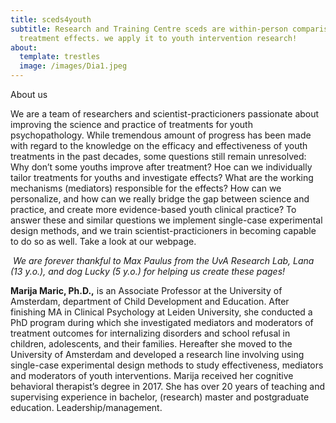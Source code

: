 ```yaml
---
title: sceds4youth
subtitle: Research and Training Centre sceds are within-person comparisons of
  treatment effects. we apply it to youth intervention research!
about:
  template: trestles
  image: /images/Dia1.jpeg
---
```

About us

We are a team of researchers and scientist-practicioners passionate about improving the science and practice of treatments for youth psychopathology. While tremendous amount of progress has been made with regard to the knowledge on the efficacy and effectiveness of youth treatments in the past decades, some questions still remain unresolved: Why don’t some youths improve after treatment? Hoe can we individually tailor treatments for youths and investigate effects? What are the working mechanisms (mediators) responsible for the effects? How can we personalize, and how can we really bridge the gap between science and practice, and create more evidence-based youth clinical practice? To answer these and similar questions we implement single-case experimental design methods, and we train scientist-practicioners in becoming capable to do so as well. Take a look at our webpage.

 _We are forever thankful to Max Paulus from the UvA Research Lab, Lana (13 y.o.), and dog Lucky (5 y.o.) for helping us create these pages!_

**Marija Maric, Ph.D.,** is an Associate Professor at the University of Amsterdam, department of Child Development and Education. After finishing MA in Clinical Psychology at Leiden University, she conducted a PhD program during which she investigated mediators and moderators of treatment outcomes for internalizing disorders and school refusal in children, adolescents, and their families. Hereafter she moved to the University of Amsterdam and developed a research line involving using single-case experimental design methods to study effectiveness, mediators and moderators of youth interventions. Marija received her cognitive behavioral therapist’s degree in 2017. She has over 20 years of teaching and supervising experience in bachelor, (research) master and postgraduate education. Leadership/management.